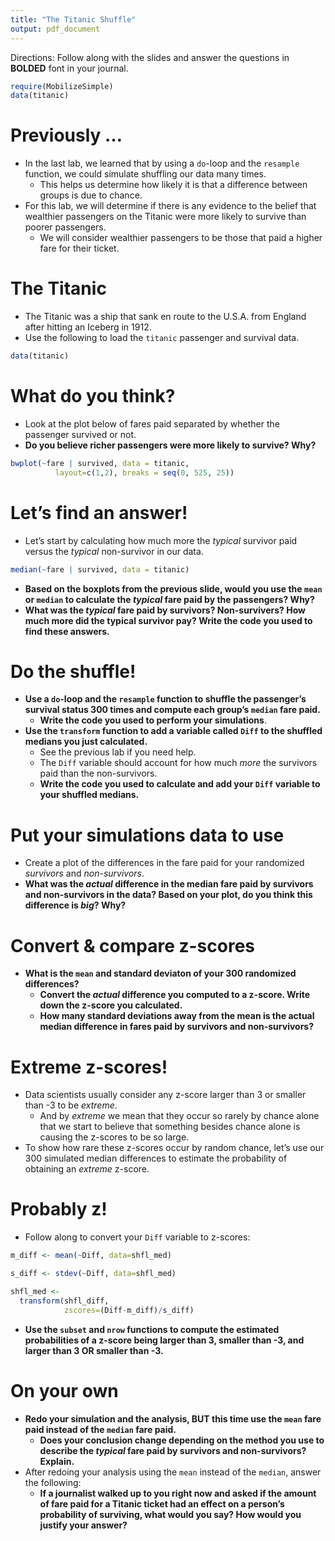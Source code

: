 ```yaml
---
title: "The Titanic Shuffle"
output: pdf_document
---
```


Directions: Follow along with the slides and answer the questions in **BOLDED** font in your journal.
```r
require(MobilizeSimple)
data(titanic)
```


Previously ...
==============

- In the last lab, we learned that by using a `do`-loop and the `resample` function, we could simulate shuffling our data many times.
  - This helps us determine how likely it is that a difference between groups is due to chance.
- For this lab, we will determine if there is any evidence to the belief that wealthier passengers on the Titanic were more likely to survive than poorer passengers.
  - We will consider wealthier passengers to be those that paid a higher fare for their ticket.



The Titanic
===========

- The Titanic was a ship that sank en route to the U.S.A. from England after hitting an Iceberg in 1912.
- Use the following to load the `titanic` passenger and survival data.
```r
data(titanic)
```


What do you think?
==================

- Look at the plot below of fares paid separated by whether the passenger survived or not.
- **Do you believe richer passengers were more likely to survive? Why?**

```r
bwplot(~fare | survived, data = titanic, 
          layout=c(1,2), breaks = seq(0, 525, 25))
```


Let's find an answer!
=======================

- Let's start by calculating how much more the _typical_ survivor paid versus the _typical_ non-survivor in our data.
```r
median(~fare | survived, data = titanic)
```
  - **Based on the boxplots from the previous slide, would you use the `mean` or `median` to calculate the _typical_ fare paid by the passengers? Why?**
  - **What was the _typical_ fare paid by survivors? Non-survivers? How much more did the typical survivor pay? Write the code you used to find these answers.**

Do the shuffle!
==============

- **Use a `do`-loop and the `resample` function to shuffle the passenger's survival status 300 times and compute each group's `median` fare paid.**
  - **Write the code you used to perform your simulations**.
- **Use the `transform` function to add a variable called `Diff` to the shuffled medians you just calculated.**
  - See the previous lab if you need help.
  - The `Diff` variable should account for how much _more_ the survivors paid than the non-survivors.
  - **Write the code you used to calculate and add your `Diff` variable to your shuffled medians.**
  

Put your simulations data to use
===============================

- Create a plot of the differences in the fare paid for your randomized _survivors_ and _non-survivors_.
- **What was the _actual_ difference in the median fare paid by survivors and non-survivors in the data? Based on your plot, do you think this difference is _big_? Why?**


Convert & compare z-scores
=========================

- **What is the `mean` and standard deviaton of your 300 randomized differences?**
  - **Convert the _actual_ difference you computed to a z-score. Write down the z-score you calculated.**
  - **How many standard deviations away from the mean is the actual median difference in fares paid by survivors and non-survivors?**
  

Extreme z-scores!
================

- Data scientists usually consider any z-score larger than 3 or smaller than -3 to be _extreme_.
  - And by _extreme_ we mean that they occur so rarely by chance alone that we start to believe that something besides chance alone is causing the z-scores to be so large.
- To show how rare these z-scores occur by random chance, let's use our 300 simulated median differences to estimate the probability of obtaining an _extreme_ z-score.


Probably z!
===========

- Follow along to convert your `Diff` variable to z-scores:
```r
m_diff <- mean(~Diff, data=shfl_med)
```
```r
s_diff <- stdev(~Diff, data=shfl_med)
```
```r
shfl_med <- 
  transform(shfl_diff, 
            zscores=(Diff-m_diff)/s_diff)
```
- **Use the `subset` and `nrow` functions to compute the estimated probabilities of a z-score being larger than 3, smaller than -3, and larger than 3 OR smaller than -3.**


On your own
===========

- **Redo your simulation and the analysis, BUT this time use the `mean` fare paid instead of the `median` fare paid.**
  - **Does your conclusion change depending on the method you use to describe the _typical_ fare paid by survivors and non-survivors? Explain.**
- After redoing your analysis using the `mean` instead of the `median`, answer the following:
  - **If a journalist walked up to you right now and asked if the amount of fare paid for a Titanic ticket had an effect on a person's probability of surviving, what would you say? How would you justify your answer?**
